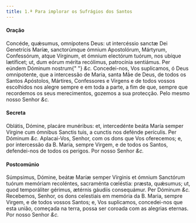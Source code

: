```yaml
---
title: 1.ª Para implorar os Sufrágios dos Santos
---
```



#### Oração
<div class="grid grid-cols-2 gap-5">
  <span class="text-justify">
    Concéde, quǽsumus, omnípotens Deus: ut intercéssio sanctæ Dei Genetrícis
    Maríæ, sanctorúmque ómnium Apostolórum, Mártyrum, Confessórum, atque
    Vírginum, et ómnium electórum tuórum, nos ubíque lætíficet; ut, dum eórum
    mérita recólimus, patrocínia sentiámus. Per eúndem Dóminum nostrum{" "}
    <em>&c.</em>
  </span>
  <span class="text-justify">
    Concedei-nos, Vos suplicamos, ó Deus omnipotente, que a intercessão de
    Maria, santa Mãe de Deus, de todos os Santos Apóstolos, Mártires,
    Confessores e Virgens e de todos vossos escolhidos nos alegre sempre e em
    toda a parte, a fim de que, sempre que recordemos os seus merecimentos,
    gozemos a sua protecção. Pelo mesmo nosso Senhor <em>&c.</em>
  </span>
</div>


#### Secreta
<div class="grid grid-cols-2 gap-5">
  <span class="text-justify">
    Oblátis, Dómine, placáre munéribus: et, intercedénte beáta María semper
    Vírgine cum ómnibus Sanctis tuis, a cunctis nos defénde perículis. Per
    Dóminum <em>&c.</em>
  </span>
  <span class="text-justify">
    Aplacai-Vos, Senhor, com os dons que Vos oferecemos; e, por intercessão da
    B. Maria, sempre Virgem, e de todos os Santos, defendei-nos de todos os
    perigos. Por nosso Senhor <em>&c.</em>
  </span>
</div>


#### Postcomúnio
<div class="grid grid-cols-2 gap-5">
  <span class="text-justify">
    Súmpsimus, Dómine, beátæ Maríæ semper Vírginis et ómnium Sanctórum tuórum
    memóriam recoléntes, sacraménta cœléstia: præsta, quǽsumus; ut, quod
    temporáliter gérimus, ætérnis gáudiis consequámur. Per Dóminum <em>&c.</em>
  </span>
  <span class="text-justify">
    Recebemos, Senhor, os dons celestiais em memória da B. Maria, sempre Virgem,
    e de todos vossos Santos; e, Vos suplicamos, concedei-nos que esta união,
    começada na terra, possa ser coroada com as alegrias eternas. Por nosso
    Senhor <em>&c.</em>
  </span>
</div>
